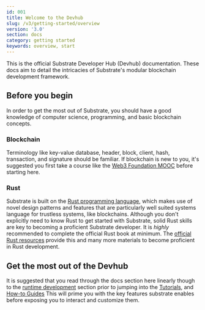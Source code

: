 ```yaml
---
id: 001
title: Welcome to the Devhub
slug: /v3/getting-started/overview
version: '3.0'
section: docs
category: getting started
keywords: overview, start
---
```


This is the official Substrate Developer Hub (Devhub) documentation.
These docs aim to detail the intricacies of Substrate's modular blockchain development framework.

## Before you begin

In order to get the most out of Substrate, you should have a good knowledge of computer science, programming, and basic blockchain concepts.

### Blockchain

Terminology like key-value database, header, block, client, hash, transaction, and signature should be familiar.
If blockchain is new to you, it's suggested you first take a course like the [Web3 Foundation MOOC](https://mooc.web3.foundation) before starting here.

### Rust

Substrate is built on the [Rust programming language](https://www.rust-lang.org/), which makes use of novel design patterns and features that are particularly well suited systems language for trustless systems, like blockchains. 
Although you don't explicitly need to know Rust to get started with Substrate, solid Rust skills are key to becoming a proficient Substrate developer.
It is _highly_ recommended to complete the official Rust book at minimum. The [official Rust resources](https://www.rust-lang.org/learn) provide this and many more materials to become proficient in Rust development.

## Get the most out of the Devhub 

It is suggested that you read through the docs section here linearly though to the [runtime development](/v3/runtime) section prior to jumping into the [Tutorials](/tutorials), and [How-to Guides](/how-to-guides) 
This will prime you with the key features substrate enables before exposing you to interact and customize them.


